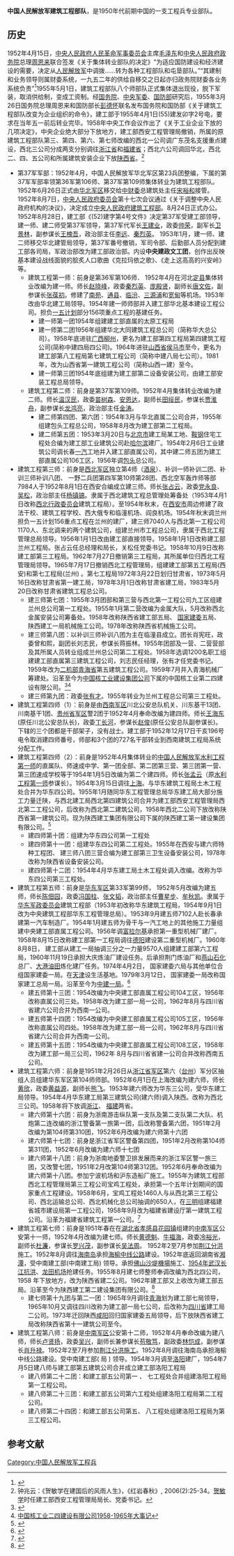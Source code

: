 '''中国人民解放军建筑工程部队'''，是1950年代前期中国的一支工程兵专业部队。
==历史==
1952年4月15日，[[中央人民政府人民革命军事委员会|中央人民政府人民革命军事委员会]]主席[[毛泽东|毛泽东]]和[[中央人民政府政务院|中央人民政府政务院]]总理[[周恩来|周恩来]]联合签发《关于集体转业部队的决定》“为适应国防建设和经济建设的需要，决定从[[中国人民解放军|人民解放军]]中调拨……转为各种工程部队和屯垦部队。”“其建制和业务领导则属财委系统，一九五二年的供给自移交之日起亦归政务院财委各业务系统负责”<ref>{{Cite web|title=1952年4月15日，中央人民政府人民革命军事委员会主席毛泽东和中央人民政府政务院总理周恩来联合签发《关于集体转业部队的决定》|url=http://www.doc88.com/p-704872390284.html|accessdate=2016年10月30日|archiveurl=https://web.archive.org/web/20181005202923/http://www.doc88.com/p-704872390284.html|archivedate=2018年10月5日|dead-url=no}}</ref>1955年5月1日，建筑工程部队八个师部队正式集体退出现役，脱下军装，取消供给制，变成工资制。经[[中华人民共和国国务院|国务院]]、[[中央军事委员会|中央军委]]、[[中华人民共和国国防部|国防部]]研究后，1955年3月26日国务院总理周恩来和国防部长[[彭德怀|彭德怀]]联名发布国务院和国防部《关于建筑工程部队改变为企业组织的命令》，建工部于1955年4月1日(55)建发卯字2号电，要求在当年五一前后转业完毕。1958年中央工作会议作出了《关于工业企业下放的几项决定》，中央企业绝大部分下放地方，建工部西安工程管理局撤销，所属的原建筑工程部队第三、第四、第六、第七师改编的西北一公司调广东茂名支援重点建设，西北三公司分成两支分别调往[[浙江省|浙江省]]和[[福建省|福建省]]；西北六公司调回华北，西北二、四、五公司和所属建筑安装企业下放[[陕西省|陕西省]]。<ref>钟兆云：《贺敏学在建国后的风雨人生》，《红岩春秋》, 2006(2):25-34。[[贺敏学|贺敏学]]时任建工部西安工程管理局局长、党委书记。</ref>

*第37军军部：1952年4月，中国人民解放军华北军区第23兵团整编，下属的第37军军部率领第36军第106师、第37军第109师集体转业为建筑工程部队。1952年6月26日正式由[[华北军区|华北军区]]移交给[[政务院财政经济委员会|中财委]]总建筑处主任[[宋裕和|宋裕和]]接管。1952年8月7日，[[中央人民政府委员会|中央人民政府委员会]]第十七次会议通过《关于调整中央人民政府机构的决议》，决定成立[[中央人民政府建筑工程部|中央人民政府建筑工程部]]。8月24日正式办公。1952年8月28日，建工部《(52)建字第4号文件》决定第37军受建工部领导，建一师、建二师受第37军领导，第37军代军长[[王建业|王建业]]，政委[[帅荣|帅荣]]，副军长[[卫景林|卫景林]]，副参谋长[[王槐吾|王槐吾]]，政治部主任[[李远|李远]]、[[秦烈英|秦烈英]]。 1953年1月，建一师、建二师移交华北建管局领导，第37军番号撤销，军司令部、后勤部人员分配到建工部各司局，军政治部改为建工部政治部。内设'''中央建政文工团'''，创作出反映基本建设战线面貌的脍炙人口歌曲《克拉玛依之歌》、《走上这高高的兴安岭》等。
**建筑工程第一师：前身是第36军第106师． 1952年4月在河北[[定县|定县]]集体转业改编为建一师。师长[[赵晓峰|赵晓峰]]，政委[[秦烈英|秦烈英]]、[[庞殿贤|庞殿贤]]，副师长[[唐文佐|唐文佐]]，副参谋长[[张葆初|张葆初]]。修建了[[北京南苑机场|南苑]]、[[通州区_(北京市)|通县]]、[[临汾乔李机场|临汾]]、[[三源浦朝鲜族镇|三源浦]]和[[宽甸满族自治县|宽甸]]等机场。1953年改由华北建工局领导。1954年建一师师部并入建工部华北基本建设工程公司。担负[[第一个五年计划_(中国)|一五计划]]部分156项重点工程的基建任务。
***建一师第一团1954年组建建工部直属的太原工程局
***建一师第二团1956年组建华北大同建筑工程总公司（简称华大总公司）。1958年底进驻[[广西壮族自治区|广西]][[柳州市|柳州]]，更名为建工部第四工程局第四建筑工程公司(简称中建四局四公司)。1964年进驻[[山西省|山西省]][[侯马市|侯马市]]至今，更名为建工部第八工程局第七建筑工程公司（简称中建八局七公司）。1981年，改为山西省第一建筑工程公司（简称山西一建）至今。
***建一师第三团1954年底组建为建工部第二设备安装公司，由建工部安装工程总局领导。
**建筑工程第二师：前身是第37军第109师。1952年4月集体转业改编为建二师。师长[[温汉民|温汉民]]，政委[[苗树森|苗树森]]、[[安恩达|安恩达]]，副师长[[田绥民|田绥民]]，参谋长[[贾淮舟|贾淮舟]]，副参谋长[[龙鸿亮|龙鸿亮]]，政治部主任[[金涛|金涛]]。
***建二师第四团、第六团：1954年3月与华北直属二公司合并，1955年组建包头工程总公司，1958年8月改为建工部第二工程局。
***建二师第五团：1953年3月20日与[[北京市|北京市]]建工局某工地、[[鞍山鋼鐵集團|鞍钢]]住宅工程处合编为建工部工业建筑公司赴[[哈尔滨市|哈尔滨]]建厂。1954年2月6日工业建筑公司调长春[[中国第一汽车集团|一汽]]工地并入建工部直属公司，其中建二师五团为建工部直属公司106工区，1956年调[[包头市|包头]]总公司。
*建筑工程第三师：前身是[[西北军区|西北军区]]独立第4师（[[酒泉市|酒泉]]）、补训一师补训二团、补训三师补训八团、 一野二兵团第四军第10师第28团、西北空军轰炸师等部7984人于1952年8月1日在西安合编成立建三师。师长[[张占云|张占云]]，政委[[党永良|党永良]]、[[吴松|吴松]]，政治部主任[[杨镇镐|杨镇镐]]。隶属于西北建筑工程总管理处筹备处（1953年4月1日改称[[西北行政委员会|西北行政委员会]]建筑工程局）。至1954年秋末，在[[西安市|西安市]]周边修建了政法干校、建筑工程学校、西大俄专和临潼机场、阎良机场。1954年秋末调兰州担负一五计划156重点工程在兰州的建厂，建三师7040人与西北第一工程公司1170人、东北调来的两个建筑公司，组建兰州市工程总公司，隶属于西北工程管理总局领导。1956年1月1日改由建工部直接领导。1958年1月1日改称建工部兰州工程局。张占云任总经理和局长，关松任党委书记。1958年10月9日改称建工部第三工程局。1962年7月27日撤销第三工程局，其所属单位归西北工程管理局领导。1965年7月17日撤销西北工程管理局，组建建工部第五工程局(西安)和第七工程局(兰州) 。第七工程局1972年3月22日划归甘肃省，1973年5月16日改称甘肃省第一建工局，1978年3月1日改称甘肃省建工局，1983年5月20日改称甘肃省建筑工程总公司。
**建三师第七团：1955年3月团部和第三营与西北第一工程公司九工区组建兰州总公司第一工程处。1955年1月第二营改编为金属大队，5月改称西北金属安装公司筹备处。1958年改称陕西省建工部五局、 [[中华人民共和国国家基本建设委员会|国家建委]]五局、 陕西建工一局机械施工公司。1978年改称陕西省机械施工公司。 
**建三师第八团：以补训三师补训八团为主在临潼县成立。团长肖宪旺，政委曾和熙，副团长刘志民，参谋长蒋振林。1955年团部及一营、二营营部及其所属人员转业组成兰州总公司第二工程处。1958年选调1200名职工组建建工部直属第三建筑工程公司，刘志民任经理，张有才任党委书记。1959年改为[[中华人民共和国核工业部|二机部]][[青海省|青海省]]第五建筑工程公司。1959年7月并入青海机械厂筹建处。沿革至今为[[中国核工业建设集团|中国核工业建设集团公司]]下属的中国核工业第二四建设有限公司。<ref>{{Cite web|title=中国核工业二四建设有限公司 > 公司概况 > 公司简介|url=https://www.cnec24.com/3170.html|accessdate=2020-12-13|work=www.cnec24.com}}</ref><ref>[http://www.cnec24.com/zh60_sygc_show.asp?id=2 中国核工业二四建设有限公司1958-1965年大事记]{{Dead link}}</ref>
**建三师第九团：政委[[张有才|张有才]]。1955年转业为兰州工程总公司第三工程处。
*建筑工程第四师（1）：前身是由[[中国人民解放军成都军区|西南军区]]川北公安总队机关、川东基干13团、川南基干1团、[[中国人民解放军贵州省军区|贵州省军区]]警2团于1952年4月奉命改编为建四师。师长[[王海东|王海东]](原任川北公安总队长)，政委[[丁长河|丁长河]]，参谋长[[赵俊|赵俊]](原任公安总队副参谋长)。下辖的三个团都是干部架子，没有战士。建工部于1952年12月17日干亥196号电令取消建四师番号，师部和3个团的727名干部转业到西南建筑工程局系统分配工作。
*建筑工程第四师（2）：前身是1952年4月集体转业的[[中国人民解放军水利工程部队|中国人民解放军水利工程第一师]]的直属队、师速成中学、第一团全部、第二团第三营、第三团第一营、第三团速成学校等于1954年1月5日改编为第二个建四师。师长[[张孟云|张孟云]]（原[[中国人民解放军水利工程部队|水利工程第一师]]参谋长）。1954年3月15日调往[[上海市|上海]]。与华东建筑工程局土木工程处合并为华东四公司。1955年1月随同华东工程管理总局华东建工局大部分施工力量迁陕，与西北建工局西北第四建筑公司合并为建工部西安工程管理局西北第二工程公司，后改称为西北第二建筑公司，1958年西北二公司下放改称陕西省第一建筑公司。现为陕西建工集团有限公司下属的陕西建工第一建设集团有限公司。<ref>{{Cite web |url=http://www.sxsdq.cn/dqzlk/dfz_sxz/xasz_3/ |title=《西安市志》建筑志  施工队伍与管理  施工队伍  建筑施工企业选介  |access-date=2016-10-31 |archive-date=2016-10-31 |archive-url=https://web.archive.org/web/20161031212821/http://www.sxsdq.cn/dqzlk/dfz_sxz/xasz_3/ }}</ref>
**建四师第十团：组建为华东四公司第一工程处
**建四师第十一团：组建华东四公司第二工程处。1955年在西安与建六师特种工程团、 建三师八团三营合编为建工部第三卫生设备安装公司，1978年改称为陕西省设备安装公司。
**建四师第十二团：1954年4月华东建工局土木工程处调入改编。改称为华东四公司第三工程处。 
*建筑工程第五师：前身是[[华东军区|华东军区]]第33军第99师， 1952年5月改编为建五师，师长[[陈佃园|陈佃园]]，政委[[冯国柱|冯国柱]]、[[张文韬|张文韬]]，政治部主任[[曹星步|曹星步]]、[[牟秋凯|牟秋凯]]。隶属于[[华东军政委员会|华东军政委员会]]建筑工程部（1953年初改称华东建筑工程局，1954年9月1日改为中央建筑工程部华东工程管理总局）。1953年9月建五师7102人赴长春承建第一汽车制造厂。1954年1月建五师为骨干与一汽工地上的其他施工力量组建中央建工部直属工程公司。1956年调[[富拉尔基区|富拉尔基]]承担第一重型机械厂建厂。1958年8月15日改称建工部第一工程局调往[[德阳市|德阳]]建设第二重型机械厂。1960年8月8日， 建工部从建工一局抽调三分之一力量9570人组建建工部第六工程局，1960年11月19日承担大庆炼油厂建设任务。后承担荆门炼油厂和[[燕山石化|燕山石化]]总厂、[[大港油田|大港油田]]炼化建厂任务。1974年4月2日， 国家建委六局与其他单位合组国家建委一局。在[[天津市|天津]]设生活基地。1979年3月12日， 国家建委一局改称国家建工总局一局。沿革至今为[[中国建筑一局|中建一局]]。<ref>{{Cite web|title=发展历程|url=http://www.cscec1b.net/gywm29/fzlc29/201307/2661236.html|accessdate=2020-12-13|work=www.cscec1b.net}}</ref>
**建五师第十三团：1954改编为中央建工部直属工程公司104工区，1956年改称直属公司三处。1958年改为建工部一局一公司，1962年8月与四川省省建六公司合并为西南一公司。
**建五师第十四团：1954改编为中央建工部直属工程公司105工区，1956年改称直属公司四处。1958年改为建工部一局一公司，1962年8月与四川省省建六公司合并为西南一公司。
**建五师第十五团：1954改编为中央建工部直属工程公司108工区，1958年改为建工部一局三公司，1962年 8月与四川省省建一公司合并改称西南五公司。
*建筑工程第六师：前身是1951年2月26日从[[中国人民解放军浙江省军区|浙江省军区]]第六（[[台州市|台州]]）军分区抽组人员组建华东军区第104师师部。1952年6月1日在上海改编为建六师，师长[[黄欣|黄欣]]，政委[[黄益源|黄益源]]，副师长[[熊飞|熊飞]]。1953年建六师改为华东三公司，受华东建工局领导。1954年4月华东建工局第三建筑公司(建六师)调入陕西。改称为西北三公司。1958年将下放调[[浙江省|浙江]]、 [[福建省|福建]]两省。
**建六师第十六团：前身为浙南游击纵队第一支队及第二支队第二大队、机炮第二连改编的浙江警备第一旅第一团，后改称警备第六团，1951年2月改编为第104师第310团，1952年6月改编为建六师第十六团
**建六师第十七团：前身是浙江省军区警备第四团，1951年2月改称第104师第311团，1952年6月改编为建六师十七团
**建六师第十八团：前身为浙南地委警卫排发展而来的浙江军区警一旅三团，又改警七团，1951年2月改第104师第312团。1952年6月奉命改编为建六师第十八团。参加宁波机场和沪东造船厂施工。1955年为建筑工程部西北工程管理局第三工程公司宝鸡工程处，承担第一个五年计划期间的国家重点工程建设。1958年6月，宝鸡工程处1460人与从西北第三工程公司、西北运输总公司、西北机械化总公司抽调的650人，在[[三明市|三明]]组建福建省城市建设局第一工程公司，1958年9月改为福建省建设厅第一建筑工程公司。沿革为福建省建筑工程第一公司。<ref>{{Cite web|title=福建一建集团|url=http://www.fjyjjt.com/about.html|accessdate=2020-12-13|work=www.fjyjjt.com|archive-date=2021-01-28|archive-url=https://web.archive.org/web/20210128042104/http://www.fjyjjt.com/about.html}}</ref>
*建筑工程第七师：前身是1951年春在在[[湖北省|湖北省]][[孝感市|孝感县]][[花园镇_(孝昌县)|花园镇]]组建的[[中国人民解放军第四野战军|中南军区]]公安第十一师，1952年4月改编为建七师。师长[[黄德魁|黄德魁]]、[[牛福海|牛福海]]，政委[[冷裕光|冷裕光]]，副师长[[杜濂|杜濂]]，参谋长[[罗兴茂|罗兴茂]]，副参谋长[[吴法周|吴法周]]。 1952年2至7月参加[[荆江分洪工程|荆江分洪]]施工。1952年8月调往[[海南岛|海南岛]]承担[[海榆中线公路|海榆中线公路]]建设。1952年底返回湖南省[[湘潭|湘潭]]，受中南建工部(中南建工局) 领导。承担[[佛山沙堤機場|佛山沙堤機場]]施工、[[1954年长江洪水|1954年武汉长江抗洪]]、[[龙田机场|龙田机场]]抢建任务。1955年8月建七师整师奉调改编为西北四公司，1958 年下放地方，改为陕西省建二公司。1962年建工部又上收改为建工部五局。沿革至今为陕西建工第二建设集团有限公司。<ref>{{Cite web|title=集团简介-集团概况-陕西建工第二建设集团有限公司|url=http://www.sx2j.com.cn/list.php?ChannelID=1&ClassIDOne=1|accessdate=2020-12-13|work=www.sx2j.com.cn|archive-date=2019-12-30|archive-url=https://web.archive.org/web/20191230102309/http://www.sx2j.com.cn/list.php?ChannelID=1&ClassIDOne=1}}</ref>
**建七师第十九团与第二一团：1965年9月调往[[青海省|青海]]划为建工部七局领导，1965年10月又调往四川改称为建工部一局七公司，后改称为[[四川省|四川省]]建工局二公司。1973年迁回陕西[[咸阳市|咸阳]]回归国家建委五局领导，后下放陕西省建工局改称陕西省第十一建筑公司至今。
*建筑工程第八师：前身是[[中南军区|中南军区]]公安第十二师，1952年4月奉命改编为建八师，师长[[卢贤扬|卢贤扬]]，政委[[吴兴|吴兴]]，副师长兼参谋长[[苟敬笃|苟敬笃]]，副政委[[林恺成|林恺成]]，副参谋长[[肖升禄|肖升禄]]。1952年2至7月参加[[荆江分洪工程|荆江分洪施工]]。1952年8月调往海南岛承担海榆中线公路建设。受中南建工部( 局 ) 领导。1954年3月调至[[洛阳市|洛阳]]建厂，1954年7月5日建八师与建工部第五建筑公司合并成立建工部洛阳工程局
**建八师第二十二团：和建工部五公司第一 、 七工程处合并组建洛阳工程局第一工程公司。
**建八师第二十三团：和建工部五公司第六工程处组建洛阳工程局第二工程公司。
**建八师第二十四团：和建工部五公司第五、 八工程处组建洛阳工程局为第三工程公司。

==参考文献==
{{reflist}}

[[Category:中国人民解放军工程兵|Category:中国人民解放军工程兵]]